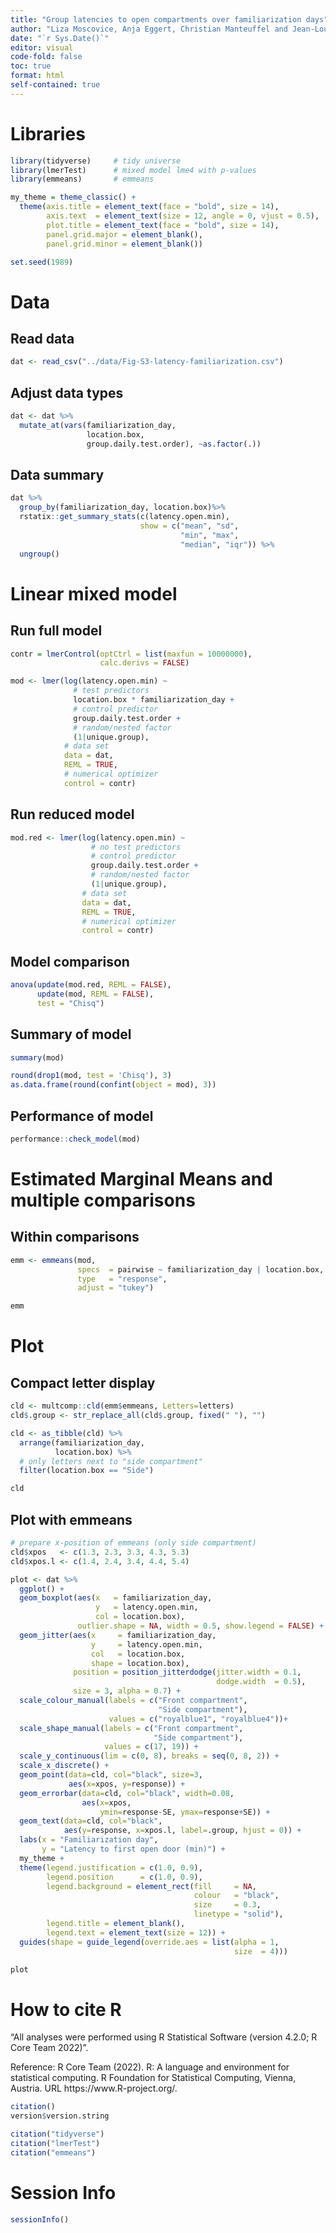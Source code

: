 ```yaml
---
title: "Group latencies to open compartments over familiarization days"
author: "Liza Moscovice, Anja Eggert, Christian Manteuffel and Jean-Loup Rault"
date: "`r Sys.Date()`" 
editor: visual
code-fold: false
toc: true
format: html
self-contained: true
---
```


# Libraries

```r
library(tidyverse)     # tidy universe
library(lmerTest)      # mixed model lme4 with p-values
library(emmeans)       # emmeans
```

```r
my_theme = theme_classic() +
  theme(axis.title = element_text(face = "bold", size = 14),
        axis.text  = element_text(size = 12, angle = 0, vjust = 0.5),
        plot.title = element_text(face = "bold", size = 14),
        panel.grid.major = element_blank(),
        panel.grid.minor = element_blank())
```

```r
set.seed(1989)
```

# Data

## Read data

```r
dat <- read_csv("../data/Fig-S3-latency-familiarization.csv")
```

## Adjust data types

```r
dat <- dat %>% 
  mutate_at(vars(familiarization_day,
                 location.box,
                 group.daily.test.order), ~as.factor(.))
```

## Data summary

```r
dat %>% 
  group_by(familiarization_day, location.box)%>%
  rstatix::get_summary_stats(c(latency.open.min), 
                             show = c("mean", "sd", 
                                      "min", "max", 
                                      "median", "iqr")) %>% 
  ungroup()
```

# Linear mixed model

## Run full model

```r
contr = lmerControl(optCtrl = list(maxfun = 10000000),
                    calc.derivs = FALSE)
```

```r
mod <- lmer(log(latency.open.min) ~
              # test predictors
              location.box * familiarization_day + 
              # control predictor
              group.daily.test.order + 
              # random/nested factor
              (1|unique.group),
            # data set
            data = dat,
            REML = TRUE,
            # numerical optimizer
            control = contr)
```

## Run reduced model

```r
mod.red <- lmer(log(latency.open.min) ~
                  # no test predictors
                  # control predictor
                  group.daily.test.order + 
                  # random/nested factor
                  (1|unique.group),
                # data set
                data = dat,
                REML = TRUE,
                # numerical optimizer
                control = contr)
```

## Model comparison

```r
anova(update(mod.red, REML = FALSE), 
      update(mod, REML = FALSE), 
      test = "Chisq")
```

## Summary of model

```r
summary(mod)
```

```r
round(drop1(mod, test = 'Chisq'), 3)
as.data.frame(round(confint(object = mod), 3)) 
```

## Performance of model

```r
performance::check_model(mod)
```

# Estimated Marginal Means and multiple comparisons

## Within comparisons

```r
emm <- emmeans(mod, 
               specs  = pairwise ~ familiarization_day | location.box,
               type   = "response",
               adjust = "tukey")

emm
```

# Plot

## Compact letter display

```r
cld <- multcomp::cld(emm$emmeans, Letters=letters)
cld$.group <- str_replace_all(cld$.group, fixed(" "), "")

cld <- as_tibble(cld) %>% 
  arrange(familiarization_day,
          location.box) %>% 
  # only letters next to "side compartment"
  filter(location.box == "Side")

cld
```

## Plot with emmeans

```r
# prepare x-position of emmeans (only side compartment)
cld$xpos   <- c(1.3, 2.3, 3.3, 4.3, 5.3)
cld$xpos.l <- c(1.4, 2.4, 3.4, 4.4, 5.4)

plot <- dat %>%
  ggplot() +
  geom_boxplot(aes(x   = familiarization_day, 
                   y   = latency.open.min,
                   col = location.box), 
               outlier.shape = NA, width = 0.5, show.legend = FALSE) +
  geom_jitter(aes(x     = familiarization_day, 
                  y     = latency.open.min, 
                  col   = location.box,
                  shape = location.box),
              position = position_jitterdodge(jitter.width = 0.1,
                                              dodge.width  = 0.5),
              size = 3, alpha = 0.7) +
  scale_colour_manual(labels = c("Front compartment",
                                 "Side compartment"),
                      values = c("royalblue1", "royalblue4"))+
  scale_shape_manual(labels = c("Front compartment",
                                "Side compartment"),
                     values = c(17, 19)) +
  scale_y_continuous(lim = c(0, 8), breaks = seq(0, 8, 2)) +
  scale_x_discrete() +
  geom_point(data=cld, col="black", size=3,
             aes(x=xpos, y=response)) +
  geom_errorbar(data=cld, col="black", width=0.08,
                aes(x=xpos,
                    ymin=response-SE, ymax=response+SE)) +
  geom_text(data=cld, col="black",
            aes(y=response, x=xpos.l, label=.group, hjust = 0)) +
  labs(x = "Familiarization day",
       y = "Latency to first open door (min)") +
  my_theme +
  theme(legend.justification = c(1.0, 0.9),
        legend.position      = c(1.0, 0.9),
        legend.background = element_rect(fill     = NA,
                                         colour   = "black",
                                         size     = 0.3,
                                         linetype = "solid"),
        legend.title = element_blank(),
        legend.text = element_text(size = 12)) +
  guides(shape = guide_legend(override.aes = list(alpha = 1,
                                                  size  = 4)))
```

```r
plot
```

# How to cite R

"All analyses were performed using R Statistical Software (version 4.2.0; R Core Team 2022)".

Reference: R Core Team (2022). R: A language and environment for statistical computing. R Foundation for Statistical Computing, Vienna, Austria. URL https://www.R-project.org/.

```r
citation()
version$version.string
```

```r
citation("tidyverse")
citation("lmerTest")
citation("emmeans")
```

# Session Info

```r
sessionInfo()
```
